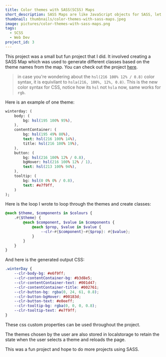 ```yaml
---
title: Color themes with SASS(SCSS) Maps
short_description: SASS Maps are like JavaScript objects for SASS, let's see how to craete color themes with them.
thumbnail: thumbnails/color-themes-with-sass-maps.jpeg
image: pictures/color-themes-with-sass-maps.png
tags:
  - SCSS
  - Web Dev
project_id: 3
---
```




This project was a small but fun project that I did. It involved creating a SASS Map which was used to generate different classes based on the theme names from the map. You can check out the project [here](https://sass-custom-themes.netlify.app/).

> in case you're wondering about the `hsl(216 100% 12% / 0.8)` color syntax, it
> is equivilant to `hsla(216, 100%, 12%, 0.8)`. This is the new color syntax for
> CSS, notice how its `hsl` not `hsla` now, same works for `rgb`.

Here is an example of one theme:

```sass
winterday: (
	body: (
		bg: hsl(195 100% 95%),
	),
	contentContainer: (
		bg: hsl(195 49% 80%),
		text: hsl(216 100% 14%),
		title: hsl(216 100% 19%),
	),
	button: (
		bg: hsl(216 100% 12% / 0.8),
		bgHover: hsl(216 100% 12% / 1),
		text: hsl(213 100% 94%),
	),
	tooltip: (
		bg: hsl(0 0% 0% / 0.8),
		text: #e7f9ff,
	)
);
```

Here is the loop I wrote to loop through the themes and create classes:

```scss
@each $theme, $components in $colours {
	.#{$theme} {
		@each $component, $value in $components {
			@each $prop, $value in $value {
				--clr-#{$component}-#{$prop}: #{$value};
			}
		}
	}
}
```

And here is the generated output CSS:

```css
.winterDay {
	--clr-body-bg: #e6f9ff;
	--clr-contentContainer-bg: #b3d8e5;
	--clr-contentContainer-text: #001d47;
	--clr-contentContainer-title: #002761;
	--clr-button-bg: rgba(0, 24, 61, 0.8);
	--clr-button-bgHover: #00183d;
	--clr-button-text: #e0eeff;
	--clr-tooltip-bg: rgba(0, 0, 0, 0.8);
	--clr-tooltip-text: #e7f9ff;
}
```

These css custom properties can be used throughout the project.

The themes chosen by the user are also stored in localstorage to retain the state when the user selects a theme and reloads the page.

This was a fun project and hope to do more projects using SASS.
